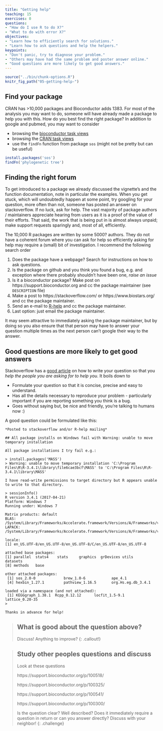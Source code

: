 ```yaml
---
title: "Getting help"
teaching: 15
exercises: 0
questions:
- "How do I use R to do X?"
- "What to do with error X?"
objectives:
- "Learn how to efficiently search for solutions."
- "Learn how to ask questions and help the helpers."
keypoints:
- "Don't panic, try to diagnose your problem."
- "Others may have had the same problem and poster answer online."
- "Good questions are more likely to get good answers."
---
```


```r
source("../bin/chunk-options.R")
knitr_fig_path("05-getting-help-")
```

## Find your package

CRAN has >10,000 packages and Bioconductor adds 1383. For most of the analysis you may want to do, someone will have already made a package to help you with this. How do you best find the right package? In addition to google and pubmed, you may want to consider 

- browsing the [bioconductor task views](https://bioconductor.org/packages/3.5/BiocViews.html)
- browsing the [CRAN task views](https://cran.r-project.org/web/views/)
- use the `findFn` function from package `sos` (might not be pretty but can be useful)

```r
install.packages('sos')
findFn('phylogenetic tree')
```
## Finding the right forum

To get introduced to a package we already discussed the vignette's and the function documentation, note in particular the examples. When you get stuck, which will undoubtedly happen at some point, try googling for your question, more often than not, someone has posted an answer on stackoverflow. If no luck, ask for help. The vast majority of package authors / maintainers appreciate hearing from users as it is a proof of the value of their efforts. That said, the work that is being put in is almost always unpaid; make support requests sparingly and, most of all, efficiently.

The 10,000 R packages are written by some 5000? authors. They do not have a coherent forum where you can ask for help so efficiently asking for help may require a (small) bit of investigation. I recommend the following search order

1. Does the package have a webpage? Search for instructions on how to
   ask questions.
2. Is the package on github and you think you found a bug, e.g. and
   exception where there probably shouldn't have been one, *raise an
   issue*
3. Is it a bioconductor package? Make post on
   https://support.bioconductor.org and cc the package maintainer (see
   `DESCRIPTION` file)
4. Make a post to https://stackoverflow.com/ or
   https://www.biostars.org/ and cc the package maintainer.
5. Send an e-mail to
   [R-help](https://stat.ethz.ch/mailman/listinfo/r-help) and cc the
   package maintainer.
6. Last option: just email the package maintainer.

It may seem attractive to immediately asking the package maintainer, but by doing so you also ensure that that person may have to answer your question multiple times as the next person can't google their way to the answer. 

## Good questions are more likely to get good answers

Stackoverflow has a [good article](https://stackoverflow.com/help/how-to-ask) on how to write your question so that you *help the people you are asking for to help you*. It boils down to

- Formulate your question so that it is concise, precise and easy to understand. 
- Has all the details necessary to reproduce your problem -
  particularly important if you are reporting something you think is a
  bug.
- Goes without saying but, be nice and friendly, you're talking to humans now :)

A good question could be formulated like this:

```
*Posted to stackoverflow and/or R-help mailing*

## All package installs on Windows fail with Warning: unable to move temporary installation

All package installations I try fail e.g.:

> install.packages('MASS')
> Warning: unable to move temporary installation 'C:\Program Files\R\R-3.4.1\library\file6cae3bcf\MASS' to 'C:\Program Files\R\R-3.4.1\library\MASS'

I have read-write permissions to target directory but R appears unable to write to that directory.

> sessionInfo()
R version 3.4.1 (2017-04-21)
Platform: Windows 7
Running under: Windows 7

Matrix products: default
BLAS: /System/Library/Frameworks/Accelerate.framework/Versions/A/Frameworks/vecLib.framework/Versions/A/libBLAS.dylib
LAPACK: /System/Library/Frameworks/Accelerate.framework/Versions/A/Frameworks/vecLib.framework/Versions/A/libLAPACK.dylib

locale:
[1] en_US.UTF-8/en_US.UTF-8/en_US.UTF-8/C/en_US.UTF-8/en_US.UTF-8

attached base packages:
[1] parallel  stats4    stats     graphics  grDevices utils     datasets 
[8] methods   base     

other attached packages:
 [1] sos_2.0-0             brew_1.0-6            ape_4.1
 [4] hexbin_1.27.1         pathview_1.16.5       org.Hs.eg.db_3.4.1

loaded via a namespace (and not attached):
 [1] KEGGgraph_1.38.1  Rcpp_0.12.12      locfit_1.5-9.1    lattice_0.20-35
> 

Thanks in advance for help!
```

> ## What is good about the question above?
>
> Discuss! Anything to improve?
{: .callout!}

> ## Study other peoples questions and discuss
> 
> Look at these questions
> 
> https://support.bioconductor.org/p/100518/
> 
> https://support.bioconductor.org/p/100325/
> 
> https://support.bioconductor.org/p/100541/
> 
> https://support.bioconductor.org/p/100300/
> 
> Is the question clear? Well described? Does it immediately require a question in return or can you answer directly? Discuss with your neighbor!
{: .challenge}
